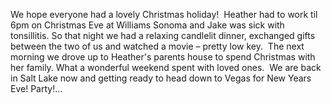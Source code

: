 
<div className={styles['Welcome']}>

We hope everyone had a lovely Christmas holiday!  Heather had to work til 6pm on Christmas Eve at Williams Sonoma and Jake was sick with tonsillitis. So that night we had a relaxing candlelit dinner, exchanged gifts between the two of us and watched a movie – pretty low key.  The next morning we drove up to Heather's parents house to spend Christmas with her family. What a wonderful weekend spent with loved ones.  We are back in Salt Lake now and getting ready to head down to Vegas for New Years Eve! Party!...

</div>